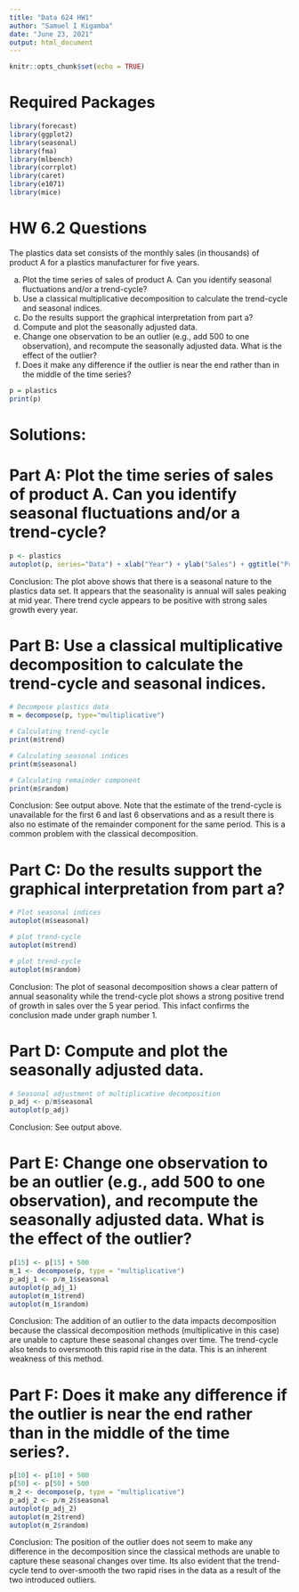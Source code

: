 ```yaml
---
title: "Data 624 HW1"
author: "Samuel I Kigamba"
date: "June 23, 2021"
output: html_document
---
```


```r
knitr::opts_chunk$set(echo = TRUE)
```

# Required Packages

```r
library(forecast)
library(ggplot2)
library(seasonal)
library(fma)
library(mlbench)
library(corrplot)
library(caret)
library(e1071)
library(mice)

```
# HW 6.2 Questions

The plastics data set consists of the monthly sales (in thousands) of product A for a plastics manufacturer for five years.

a) Plot the time series of sales of product A. Can you identify seasonal fluctuations and/or a trend-cycle?
b) Use a classical multiplicative decomposition to calculate the trend-cycle and seasonal indices.
c) Do the results support the graphical interpretation from part a?
d) Compute and plot the seasonally adjusted data.
e) Change one observation to be an outlier (e.g., add 500 to one observation), and recompute the seasonally adjusted data. What is the effect of the outlier?
f) Does it make any difference if the outlier is near the end rather than in the middle of the time series?

```r
p = plastics
print(p)

```

# Solutions:

# Part A: Plot the time series of sales of product A. Can you identify seasonal fluctuations and/or a trend-cycle?

```r
p <- plastics
autoplot(p, series="Data") + xlab("Year") + ylab("Sales") + ggtitle("Product A: Monthly Sales '000'")

```

Conclusion: The plot above shows that there is a seasonal nature to the plastics data set. It appears that the seasonality is annual will sales peaking at mid year. 
There trend cycle appears to be positive with strong sales growth every year.


# Part B: Use a classical multiplicative decomposition to calculate the trend-cycle and seasonal indices.


```r

# Decompose plastics data
m = decompose(p, type="multiplicative")

# Calculating trend-cycle
print(m$trend)

# Calculating seasonal indices
print(m$seasonal)

# Calculating remainder component
print(m$random)

```

Conclusion: See output above.
Note that the estimate of the trend-cycle is unavailable for the first 6 and last 6 observations and as a result there is also no estimate of the remainder component for the same period.
This is a common problem with the classical decomposition.

# Part C: Do the results support the graphical interpretation from part a?


```r

# Plot seasonal indices
autoplot(m$seasonal)

# plot trend-cycle
autoplot(m$trend)

# plot trend-cycle
autoplot(m$random)

```

Conclusion: The plot of seasonal decomposition shows a clear pattern of annual seasonality while the trend-cycle plot shows a strong positive trend of growth in sales over the 5 year period.
This infact confirms the conclusion made under graph number 1.

# Part D: Compute and plot the seasonally adjusted data.


```r

# Seasonal adjustment of multiplicative decomposition
p_adj <- p/m$seasonal
autoplot(p_adj)

```

Conclusion: See output above.

# Part E: Change one observation to be an outlier (e.g., add 500 to one observation), and recompute the seasonally adjusted data. What is the effect of the outlier?


```r

p[15] <- p[15] + 500
m_1 <- decompose(p, type = "multiplicative")
p_adj_1 <- p/m_1$seasonal
autoplot(p_adj_1)
autoplot(m_1$trend)
autoplot(m_1$random)

```

Conclusion: 
The addition of an outlier to the data impacts decomposition because the classical decomposition methods (multiplicative in this case) are unable to capture these seasonal changes over time. 
The trend-cycle also tends to oversmooth this rapid rise in the data.
This is an inherent weakness of this method.


# Part F: Does it make any difference if the outlier is near the end rather than in the middle of the time series?.

```r
p[10] <- p[10] + 500
p[50] <- p[50] + 500
m_2 <- decompose(p, type = "multiplicative")
p_adj_2 <- p/m_2$seasonal
autoplot(p_adj_2)
autoplot(m_2$trend)
autoplot(m_2$random)

```

Conclusion:
The position of the outlier does not seem to make any difference in the decomposition since the classical methods are unable to capture these seasonal changes over time.
Its also evident that the trend-cycle tend to over-smooth the two rapid rises in the data as a result of the two introduced outliers.

